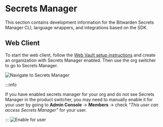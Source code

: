 # Secrets Manager

This section contains development information for the Bitwarden Secrets Manager CLI, language
wrappers, and integrations based on the SDK.

## Web Client

To start the web client, follow the
[Web Vault setup instructions](../../clients/web-vault/index.mdx) and create an organization with
Secrets Manager enabled. Then use the org switcher to go to Secrets Manager.

![Navigate to Secrets Manager](sm-product-switcher.png)

:::info

If you have enabled secrets manager for your org and do not see Secrets Manager in the product
switcher, you may need to manually enable it for your user by going to **Admin Console** ->
**Members** -> check _"This user can access Secrets Manager"_ for your user.

::: ![Enable for user](enable-sm.png)
